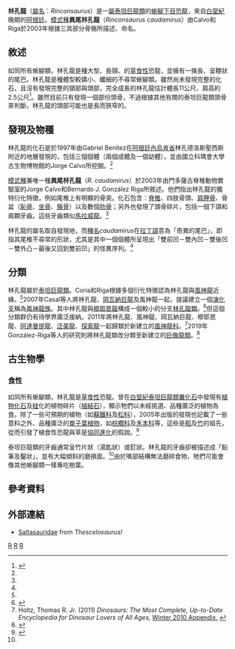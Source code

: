 {{Automatic Taxobox
| taxon = Rinconsaurus
| fossil_range = [[白堊紀|白堊紀]]晚期<br>{{fossilrange|86|83}}
|image = Rinconsaurus test 2.jpg
|image_upright = 1.1
|image caption = 林孔龍復原圖（與人類的體型比較）
| authority = Calvo & Riga, 2003
| type_species = '''異尾林孔龍<br>''Rinconsaurus caudamirus'''''
| type_species_authority = Calvo & Riga, 2003 
}}

'''林孔龍'''（[[屬名|屬名]]：''Rinconsaurus''）是一[[屬|屬]][[泰坦巨龍類|泰坦巨龍類]]的[[蜥腳下目|蜥腳下目]][[恐龍|恐龍]]，來自[[白堊紀|白堊紀]]晚期的[[阿根廷|阿根廷]]。[[模式種|模式種]]'''異尾林孔龍'''（''Rinconsaurus caudamirus''）由Calvo和Riga於2003年根據三具部分骨骼所描述、命名。

==敘述==
如同所有蜥腳類，林孔龍是種大型、長頸、{{link-en|四足|quadrupedal}}的[[草食性|草食性]]恐龍，並擁有一條長、呈鞭狀的尾巴。林孔龍是種體型較嬌小、纖細的不尋常蜥腳類。雖然尚未發現完整的化石，且沒有發現完整的頸部與頭部，完全成長的林孔龍估計體長11公尺、肩高約2.5公尺<ref name="calvoriga03">{{cite journal| last =Calvo| first =Jorge| authorlink =| coauthors =B.J.G. Riga| title =''Rinconsaurus caudamirus gen. et sp nov.'', a new titanosaurid (Dinosauria, Sauropoda) from the Late Cretaceous of Patagonia, Argentina| journal =Revista Geologica de Chile| volume =30| issue =2| pages =333-353| publisher =| date =2003| url =http://www.scielo.cl/scielo.php?script=sci_arttext&pid=S0716-02082003000200011&lng=es&nrm=iso&tlng=en| id =ISSN 0716-0208| access-date =2007-10-18| archive-date =2017-08-05| archive-url =https://web.archive.org/web/20170805015116/http://www.scielo.cl/scielo.php?script=sci_arttext&pid=S0716-02082003000200011&lng=es&nrm=iso&tlng=en| dead-url =no}}</ref>。雖然目前只有發現一個部份頭骨，不過根據其他有關的泰坦巨龍類頭骨來判斷，林孔龍的頭部可能也是長而狹窄的。

==發現及物種==
林孔龍的化石是於1997年由Gabriel Benítez在[[阿根廷|阿根廷]][[內烏肯省|內烏肯省]]林孔德洛斯聖西斯附近的{{link-en|下篷組|Bajo de la Carpa Formation}}地層發現的，包括三個個體（兩個成體及一個幼體），並由國立科瑪會大學古生物博物館的Jorge Calvo所挖掘。<ref name="calvoriga03"/>

[[模式種|模式種]]兼唯一種'''異尾林孔龍'''（''R. caudamirus''）於2003年由門多薩古脊椎動物實驗室的Jorge Calvo和Bernardo J. González Riga所敘述。他們指出林孔龍的獨特衍化特徵，例如尾椎上有明顯的骨突。化石包含：[[脊椎|脊椎]]、四肢骨頭、[[肩胛骨|肩胛骨]]、骨盆（[[恥骨|恥骨]]、[[坐骨|坐骨]]、[[髂骨|髂骨]]）以及數個[[肋骨|肋骨]]；另外也發現了頭骨碎片，包括一個下頜和兩顆牙齒。這些牙齒類似[[馬拉威龍|馬拉威龍]]。<ref name="calvoriga03"/>

林孔龍的屬名取自發現地，而[[種名|種名]]''caudamirus''在[[拉丁語|拉丁語]]意為「奇異的尾巴」，即指其尾椎不尋常的形狀，尤其是其中一個個體所呈現出「雙前凹－雙內凹－雙後凹－雙外凸－最後又回到雙前凹」的怪異序列。<ref name="calvoriga03"/>

==分類==
林孔龍屬於[[泰坦巨龍類|泰坦巨龍類]]。Coria和Riga根據多個衍化特徵認為林孔龍與[[風神龍|風神龍]]近緣。<ref name="calvoriga03"/>2007年Casal等人將林孔龍、[[岡瓦納巨龍|岡瓦納巨龍]]及風神龍一起，提議建立一個[[演化支|演化支]]稱為[[風神龍族|風神龍族]]。其中林孔龍與[[穆耶恩龍|穆耶恩龍]]構成一個較小的分支[[林孔龍類|林孔龍類]]。<ref name="Casaletal">{{Cite journal|author=Casal, G.; Martínez, R.D.; Luna, M.; Sciutto, J.C;  and Lamanna, M.C.|year=2007|title=''Aeolosaurus colhuehuapensis sp. nov.'' (Sauropoda, Titanosauria) de la Formación Bajo Barreal, Cretácico Superior de Argentina|journal=Revista Brasileira de Paleontologia|volume=10|issue=1|pages=53-62}}</ref>但這個分類群仍有待學界廣泛接納。2011年{{link-en|湯瑪斯·霍茨|Thomas Holtz}}將林孔龍、風神龍、岡瓦納巨龍、穆耶恩龍、[[阿達曼提龍|阿達曼提龍]]、[[泛美龍屬|泛美龍]]、[[探索龍屬|探索龍]]一起歸類於新建立的[[風神龍科|風神龍科]]。<ref name="Holtz2008">Holtz, Thomas R. Jr. (2011) ''Dinosaurs: The Most Complete, Up-to-Date Encyclopedia for Dinosaur Lovers of All Ages,'' [http://www.geol.umd.edu/~tholtz/dinoappendix/HoltzappendixWinter2010.pdf Winter 2010 Appendix.] {{Wayback|url=http://www.geol.umd.edu/~tholtz/dinoappendix/HoltzappendixWinter2010.pdf |date=20110720090118 }}</ref>2019年González-Riga等人的研究則將林孔龍類改分類至新建立的[[巨像龍類|巨像龍類]]。<ref name="gonzalez19">{{cite journal|title=An overview of the appendicular skeletal anatomy of South American titanosaurian sauropods, with definition of a newly recognized clade|last1=González Riga|first1=Bernardo J.|last2=Lamanna|first2=Matthew C.|last3=Otero|first3=Alejandro|last4=Ortiz David|first4=Leonardo D.|last5=Kellner|first5=Alexander W. A.|last6=Ibiricu|first6=Lucio M.|journal=Anais da Academia Brasileira de Ciências|volume=91|issue=suppl 2|pages=e20180374|year=2019|doi=10.1590/0001-3765201920180374|pmid=31340217}}</ref>

==古生物學==
===食性===
如同所有蜥腳類，林孔龍是[[草食性|草食性]]恐龍。曾在[[白堊紀|白堊紀]][[泰坦巨龍類|泰坦巨龍類]][[糞化石|糞化石]]中發現有[[植物|植物]][[化石|化石]]及[[硅|硅]]化的植物碎片（[[植結石|植結石]]），顯示牠們以未經挑選、品種廣泛的植物為食。除了一些可預期的植物（如[[蘇鐵科|蘇鐵科]]及[[松科|松科]]），2005年出版的發現也記載了一些意料之外、品種廣泛的[[單子葉植物|單子葉植物]]，如[[棕櫚科|棕櫚科]]及[[禾本科|禾本科]]等，這些是[[稻|稻]]及[[竹|竹]]的祖先，從而引發了植食性恐龍與草是[[協同進化|協同進化]]的假說。<ref name="prasad2005">{{Citation| last =Prasad| first =V.| last2 =Caroline A. E. Strömberg, Habib Alimohammadian, and Ashok Sahni| title =Dinosaur Coprolites and the Early Evolution of Grasses and Grazers| journal =Science| volume =310| issue =5751| pages =1177-1180| year =2005| url =http://www.sciencemag.org/cgi/content/abstract/310/5751/1177| doi =10.1126/science.1118806| accessdate =2007-10-18| archive-date =2008-06-21| archive-url =https://web.archive.org/web/20080621065052/http://www.sciencemag.org/cgi/content/abstract/310/5751/1177| dead-url =no}}</ref>

泰坦巨龍類的牙齒通常呈竹片狀（湯匙狀）或釘狀。林孔龍的牙齒卻被描述成「鉛筆及鑿狀」，並有大幅傾斜的磨損面。<ref name="calvoriga03"/>由於嘴部結構無法磨碎食物，牠們可能會像其他蜥腳類一樣專吃樹葉。

==參考資料==
{{reflist}}

==外部連結==
* [https://web.archive.org/web/20130120022037/http://www.thescelosaurus.com/saltasauridae.htm Saltasauridae] from ''Thescelosaurus!''

{{蜥腳形亞目|state=expanded|T.}}
{{Taxonbar|from=Q135538}}
{{Portalbar|恐龍}}

[[Category:上白堊紀恐龍|R]]
[[Category:南美洲恐龍|R]]
[[Category:泰坦巨龍類|R]]
